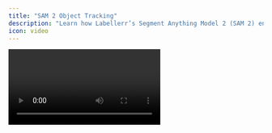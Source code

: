 ```yaml
---
title: "SAM 2 Object Tracking"
description: "Learn how Labellerr’s Segment Anything Model 2 (SAM 2) enables 10x faster video object tracking for annotating moving objects across frames with minimal manual effort."
icon: video
---
```


<Video url="https://www.youtube.com/embed/gOeu5hjzuew" />

# Labellerr: Segment Anything Model 2 (SAM 2) Video Object Tracking Documentation

## Introduction

Labellerr's SAM 2 enables **10x faster video object tracking**, making it ideal for annotating moving objects—such as players and balls in sports videos—across frames with minimal manual effort. This AI-powered tool streamlines the process, saving significant time and ensuring high-accuracy results in fields like sports analytics, robotics, retail, and agriculture.

## Key Features

*   **AI-driven, frame-by-frame object tracking**
*   Compatible with various label types (player, ball, etc.)
*   Combines manual annotation, point prompts, and automated tracking
*   Handles occlusions and out-of-frame moments efficiently.

## Step-by-Step Guide: Using SAM 2 for Video Object Tracking

### 1. Preparing the Video and Labels

*   **Upload your video** to the Labellerr platform.
*   Go to the _label_ tab and play the video briefly to familiarize yourself with content.
*   **Create labels** for each object you want to track (e.g., 'player', 'ball').

### 2. Annotating Key Frames with SAM 2

#### a. Select Object and Annotation Tool

*   Select the relevant label (e.g., 'ball').
*   Click the **Magic Brush** and choose _Segment Anything Model 2 (SAM 2)_ from the dropdown menu.

#### b. Add Point Prompts

*   Click the _interact_ icon to begin.
*   Place point prompts on the object you want to track, helping the model identify/segment it clearly.
*   When the object is properly segmented, confirm by clicking the tick icon.

#### c. Track Object Across Video

*   Right-click and choose **SAM 2 track**.
*   SAM 2 automatically tracks and segments the object across the full video timeline (e.g., tracks the ball as it moves).
*   **Repeat for additional objects** (e.g., select 'player' and follow the same procedure).

### 3. Reviewing and Adjusting Tracks

#### a. Timeline Visualization

*   Tracked objects are shown on a colored timeline (red dots mark presence/absence/segmentation).
*   Gaps in the timeline indicate occlusion or the object moving out of frame.

#### b. Handling Occlusions & Errors

*   If the model misses a frame (e.g., predicts the object as out of view, but it is visible, or vice versa), right-click and select:
    *   **Mark Out of View** (if object is absent)
    *   **Mark in View** (if object is present)

#### c. Seamless Results

*   Play the labeled video to preview how objects are accurately tracked throughout.

### 4. Customizing Annotations (Optional)

*   Use bounding boxes for simple shapes (e.g., players).
*   Use polygons for more precise objects (e.g., balls), with support for single-dot/polygon labeling.
*   Add attributes (e.g., player activity, jersey color) and video-wide classifications for detailed datasets.

## Benefits

*   **Dramatically faster:** Reduces hours of manual tracking to just a few clicks.
*   **High accuracy:** AI leverages previous frame information, minimizing drift and error.
*   **Flexible:** Suitable for any moving object in a video—sports, robotics, animals, retail, and more.
*   **Easy error correction:** Quick manual fixes with just a right-click if the prediction is off.

## Best Practices

*   Place prompts precisely for clean initial segmentation.
*   For complex objects, use polygons instead of bounding boxes.
*   Review each track for gaps or mispredictions—SAM 2 makes correction easy.
*   Enhance annotation quality by adding object attributes and video classifications.

**Example Workflow:** “Upload a video, label the ball and player, use the Magic Brush and SAM 2 to annotate initial frames, then let SAM 2 track each object automatically. Review the tracking, fix any missed frames, and add useful attributes or classifications if needed. Save hours while maintaining accuracy—perfect for demanding AI workflows.”

Labellerr’s SAM 2 video annotation tool is designed to make meticulous video object tracking fast, efficient, and scalable—perfect for modern AI projects that demand quality at speed.
